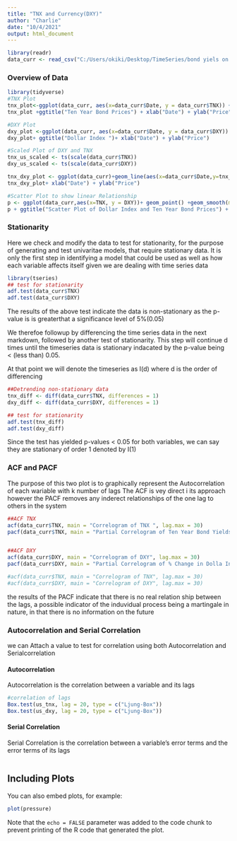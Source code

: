 ```yaml
---
title: "TNX and Currency(DXY)"
author: "Charlie"
date: "10/4/2021"
output: html_document
---
```


```r
library(readr)
data_curr <- read_csv("C:/Users/okiki/Desktop/TimeSeries/bond yiels on currencies/data.csv")

```

### Overview of Data

```r
library(tidyverse)
#TNX Plot
tnx_plot<-ggplot(data_curr, aes(x=data_curr$Date, y = data_curr$TNX)) + geom_line()
tnx_plot +ggtitle("Ten Year Bond Prices") + xlab("Date") + ylab("Price") 

#DXY Plot
dxy_plot <-ggplot(data_curr, aes(x=data_curr$Date, y = data_curr$DXY)) + geom_line()  
dxy_plot+ ggtitle("Dollar Index ")+ xlab("Date") + ylab("Price")

#Scaled Plot of DXY and TNX
tnx_us_scaled <- ts(scale(data_curr$TNX))
dxy_us_scaled <- ts(scale(data_curr$DXY))

tnx_dxy_plot <- ggplot(data_curr)+geom_line(aes(x=data_curr$Date,y=tnx_us_scaled),colour = "red")+geom_line(aes(x=data_curr$Date, y=dxy_us_scaled), colour = "blue")
tnx_dxy_plot+ xlab("Date") + ylab("Price")

#Scatter Plot to show linear Relationship
p <- ggplot(data_curr,aes(x=TNX, y = DXY))+ geom_point() +geom_smooth(method = lm )+ scale_x_log10() + scale_y_log10()
p + ggtitle("Scatter Plot of Dollar Index and Ten Year Bond Prices") + xlab("Ten Year Bond Prices") + ylab("Dollar Index") 

```
### Stationarity

Here we check and modify the data to test for stationarity, for the purpose of generating and test univaritae models, that require stationary data. It is only the first step in identifying a model that could be used as well as how each variable affects itself given we are dealing with time series data

```r
library(tseries)
## test for stationarity
adf.test(data_curr$TNX)
adf.test(data_curr$DXY)
```
The results of the above test indicate the data is non-stationary as the p-value is is greaterthat a significance level of 5%(0.05) 

We therefoe followup by differencing the time series data in the next markdown, followed by another test of stationarity. This step will continue d times until the timeseries data is stationary indacated by the p-value being < (less than) 0.05.

At that point we will denote the timeseries as I(d) where d is the order of differencing

```r
##Detrending non-stationary data
tnx_diff <- diff(data_curr$TNX, differences = 1)
dxy_diff <- diff(data_curr$DXY, differences = 1)

## test for stationarity
adf.test(tnx_diff)
adf.test(dxy_diff)

```
Since the test has yielded p-values < 0.05 for both variables, we can say they are stationary of order 1 denoted by I(1)


### ACF and PACF

The purpose of this two plot is to graphically represent the Autocorrelation of each wariable with k number of lags
The ACF is vey direct i its approach however the PACF removes any inderect relationships of the one lag to others in the system
```r

##ACF TNX
acf(data_curr$TNX, main = "Correlogram of TNX ", lag.max = 30)
pacf(data_curr$TNX, main = "Partial Correlogram of Ten Year Bond Yields", lag.max = 30)


##ACF DXY
acf(data_curr$DXY, main = "Correlogram of DXY", lag.max = 30)
pacf(data_curr$DXY, main = "Partial Correlogram of % Change in Dolla Index", lag.max = 30)

#acf(data_curr$TNX, main = "Correlogram of TNX", lag.max = 30)
#acf(data_curr$DXY, main = "Correlogram of DXY", lag.max = 30)

```
the results of the PACF indicate that there is no real relation ship between the lags, a possible indicator of the induvidual process being a martingale in nature, in that there is no information on the future

### Autocorrelation and Serial Correlation

we can Attach a value to test for correlation using both Autocorrelation and Serialcorrelation

#### Autocorrelation
Autocorrelation is the correlation between a variable and its lags 

```r
#correlation of lags 
Box.test(us_tnx, lag = 20, type = c("Ljung-Box"))
Box.test(us_dxy, lag = 20, type = c("Ljung-Box"))

```

#### Serial Correlation

Serial Correlation is the correlation between a variable's error terms and the error terms of its lags 
```r

```

## Including Plots

You can also embed plots, for example:

```r
plot(pressure)
```

Note that the `echo = FALSE` parameter was added to the code chunk to prevent printing of the R code that generated the plot.
